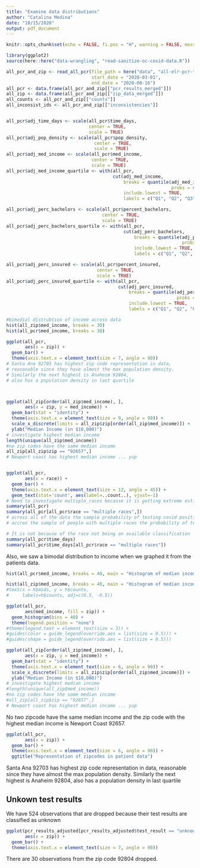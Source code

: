 ```yaml
---
title: "Examine data distributions"
author: "Catalina Medina"
date: "10/15/2020"
output: pdf_document
---
```



```r
knitr::opts_chunk$set(echo = FALSE, fi.pos = "H", warning = FALSE, message = FALSE, fig.align = "center")
```


```r
library(ggplot2)
source(here::here("data-wrangling", "read-sanitize-oc-covid-data.R"))

all_pcr_and_zip <- read_all_pcr(file_path = here("data", "all-elr-pcr-tests-updated-2020-10-05.csv"),
                                start_date = "2020-03-01",
                                end_date = "2020-08-16")
all_pcr <- data.frame(all_pcr_and_zip[["pcr_results_merged"]])
all_zip <- data.frame(all_pcr_and_zip[["zip_data_merged"]])
all_counts <- all_pcr_and_zip[["counts"]]
all_inconsist_ids <- all_pcr_and_zip[["inconsistencies"]]


all_pcr$adj_time_days <- scale(all_pcr$time_days,
                               center = TRUE,
                               scale = TRUE)
all_pcr$adj_pop_density <- scale(all_pcr$pop_density, 
                                 center = TRUE, 
                                 scale = TRUE)
all_pcr$adj_med_income <- scale(all_pcr$med_income, 
                                center = TRUE, 
                                scale = TRUE)
all_pcr$adj_med_income_quartile <- with(all_pcr,
                                        cut(adj_med_income,
                                            breaks = quantile(adj_med_income, 
                                                              probs = seq(0, 1, by = 0.25)),
                                            include.lowest = TRUE,
                                            labels = c("Q1", "Q2", "Q3", "Q4")))

all_pcr$adj_perc_bachelors <- scale(all_pcr$percent_bachelors,
                                    center = TRUE,
                                    scale = TRUE)
all_pcr$adj_perc_bachelors_quartile <- with(all_pcr,
                                            cut(adj_perc_bachelors,
                                                breaks = quantile(adj_perc_bachelors, 
                                                                  probs = seq(0, 1, by = 0.25)),
                                                include.lowest = TRUE,
                                                labels = c("Q1", "Q2", "Q3", "Q4")))

all_pcr$adj_perc_insured <- scale(all_pcr$percent_insured,
                                  center = TRUE,
                                  scale = TRUE)
all_pcr$adj_perc_insured_quartile <- with(all_pcr,
                                          cut(adj_perc_insured,
                                              breaks = quantile(adj_perc_insured, 
                                                                probs = seq(0, 1, by = 0.25)),
                                              include.lowest = TRUE,
                                              labels = c("Q1", "Q2", "Q3", "Q4")))
```

```r
#bimodial distrubtion of income across data
hist(all_zip$med_income, breaks = 30)
hist(all_pcr$med_income, breaks = 30)

ggplot(all_pcr,
       aes(x = zip)) +
  geom_bar() +
  theme(axis.text.x = element_text(size = 7, angle = 90))
# Santa Ana 92703 has highest zip code representation in data, 
# reasonable since they have almost the max population density.
# Similarly the next highest is Anaheim 92804,
# also has a population density in last quartile



ggplot(all_zip[order(all_zip$med_income), ],
       aes(x = zip, y = med_income)) +
  geom_bar(stat = "identity") +
  theme(axis.text.x = element_text(size = 9, angle = 90)) +
  scale_x_discrete(limits = all_zip$zip[order(all_zip$med_income)]) +
  ylab("Median Income (in $10,000)")
# investigate highest median income
length(unique(all_zip$med_income))
#no zip codes have the same median income
all_zip[all_zip$zip == "92657",]
# Newport coast has highest median income ... yup


ggplot(all_pcr,
       aes(x = race)) +
  geom_bar() +
  theme(axis.text.x = element_text(size = 12, angle = 45)) +
  geom_text(stat='count', aes(label=..count..), vjust=-1)
# Need to investigate multiple_races because it is getting extreme estimate odds
summary(all_pcr)
summary(all_pcr[all_pcr$race == "multiple races",])
# across all of the data the sample probability of testing covid positive is 0.1439
# accros the sample of people with multiple races the probability of testing covid positive is 0.8204

# It is not because of the race not being an available classification
summary(all_pcr$time_days)
summary(all_pcr$time_days[all_pcr$race == "multiple races"])
```



Also, we saw a bimodal distribution to income when we graphed it from the patients data.

```r
hist(all_pcr$med_income, breaks = 40, main = "Histogram of median income ($10,000) from all patient data")

hist(all_zip$med_income, breaks = 40, main = "Histogram of median income ($10,000) from zip code data")
#text(x = h$mids, y = h$counts, 
#     labels=h$counts, adj=c(0.5, -0.5))

ggplot(all_pcr, 
       aes(med_income, fill = zip)) +
  geom_histogram(bins = 40) +
  theme(legend.position = "none")
#theme(legend.text = element_text(size = 3)) +
#guides(color = guide_legend(override.aes = list(size = 0.5))) +
#guides(shape = guide_legend(override.aes = list(size = 0.5)))
```


```r
ggplot(all_zip[order(all_zip$med_income), ],
       aes(x = zip, y = med_income)) +
  geom_bar(stat = "identity") +
  theme(axis.text.x = element_text(size = 6, angle = 90)) +
  scale_x_discrete(limits = all_zip$zip[order(all_zip$med_income)]) +
  ylab("Median Income (in $10,000)")
# investigate highest median income
#length(unique(all_zip$med_income))
#no zip codes have the same median income
#all_zip[all_zip$zip == "92657",]
# Newport coast has highest median income ... yup
```

No two zipcode have the same median income and the zip code with the highest median income is Newport Coast 92657.


```r
ggplot(all_pcr,
       aes(x = zip)) +
  geom_bar() +
  theme(axis.text.x = element_text(size = 6, angle = 90)) +
  ggtitle("Representation of zipcodes in patient data")
```

Santa Ana 92703 has highest zip code representation in data, reasonable since they have almost the max population density.
Similarly the next highest is Anaheim 92804, also has a population density in last quartile


## Unkown test results  
We have 524 observations that are dropped because their test results are classified as unknown

```r
ggplot(pcr_results_adjusted[pcr_results_adjusted$test_result == "unknown", ],
       aes(x = zip)) +
  geom_bar() +
  theme(axis.text.x = element_text(size = 7, angle = 90))
```

There are 30 observations from the zip code 92804 dropped.








